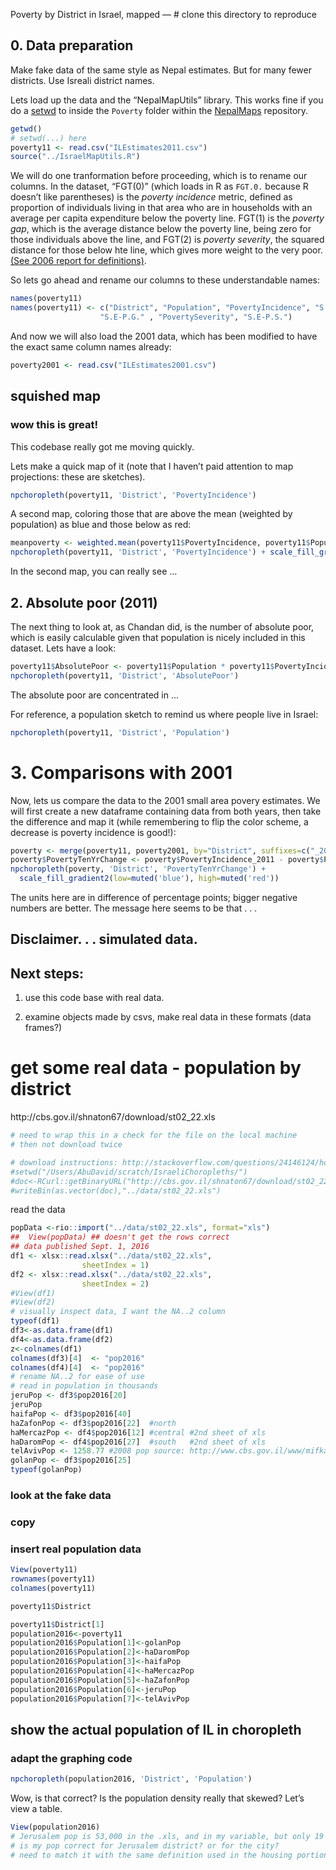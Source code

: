 <link href="http://kevinburke.bitbucket.org/markdowncss/markdown.css" rel="stylesheet"></link>
Poverty by District in Israel, mapped
---
# clone this directory to reproduce

## 0. Data preparation

Make fake data of the same style as Nepal estimates. But for many fewer districts. Use
Isreali district names.


Lets load up the data and the "NepalMapUtils" library. This works fine if you do a [setwd](http://www.statmethods.net/interface/workspace.html) to inside the `Poverty` folder within the [NepalMaps](http://github.com/prabhasp/NepalMaps) repository.

```r
getwd()
# setwd(...) here
poverty11 <- read.csv("ILEstimates2011.csv")
source("../IsraelMapUtils.R")
```

We will do one tranformation before proceeding, which is to rename our columns. In the dataset, "FGT(0)" (which loads in R as `FGT.0.` because R doesn't like parentheses) is the _poverty incidence_ metric, defined as proportion of individuals living in that area who are in households with an average per capita expenditure below the poverty line. FGT(1) is the _poverty gap_, which is the average distance below the poverty line, being zero for those individuals above the line, and FGT(2) is _poverty severity_, the squared distance for those below hte line, which gives more weight to the very poor. [(See 2006 report for definitions)](http://cbs.gov.np/wp-content/uploads/2012/Others/SAE%20of%20Poverty,%20Caloric%20Intake%20and%20Malnutrition%20in%20Nepal.pdf).

So lets go ahead and rename our columns to these understandable names:
```r
names(poverty11)
names(poverty11) <- c("District", "Population", "PovertyIncidence", "S.E-P.I.", "PovertyGap", 
                    "S.E-P.G." , "PovertySeverity", "S.E-P.S.")
```

And now we will also load the 2001 data, which has been modified to have the exact same column names already:

```r
poverty2001 <- read.csv("ILEstimates2001.csv")
```

## squished map

### wow this is great! 
This codebase really got me moving quickly.

 Lets make a quick map of it (note that I haven't paid attention to map projections: these are sketches).
```r
npchoropleth(poverty11, 'District', 'PovertyIncidence')
```

A second map, coloring those that are above the mean (weighted by population) as blue and those below as red:
```r
meanpoverty <- weighted.mean(poverty11$PovertyIncidence, poverty11$Population)
npchoropleth(poverty11, 'District', 'PovertyIncidence') + scale_fill_gradient2(low=muted('blue'), midpoint=meanpoverty, mid='white', high=muted('red'))
```

In the second map, you can really see ...

## 2. Absolute poor (2011)

The next thing to look at, as Chandan did, is the number of absolute poor, which is easily calculable given that population is nicely included in this dataset. Lets have a look:
```r
poverty11$AbsolutePoor <- poverty11$Population * poverty11$PovertyIncidence
npchoropleth(poverty11, 'District', 'AbsolutePoor')
```
The absolute poor are concentrated in ...

For reference, a population sketch to remind us where people live in Israel:
```r
npchoropleth(poverty11, 'District', 'Population')
```

3. Comparisons with 2001
===

Now, lets us compare the data to the 2001 small area povery estimates. We will first create a new dataframe containing data from both years, then take the difference and map it (while remembering to flip the color scheme, a decrease is poverty incidence is good!):

```r
poverty <- merge(poverty11, poverty2001, by="District", suffixes=c("_2011", "_2001"))
poverty$PovertyTenYrChange <- poverty$PovertyIncidence_2011 - poverty$PovertyIncidence_2001
npchoropleth(poverty, 'District', 'PovertyTenYrChange') + 
  scale_fill_gradient2(low=muted('blue'), high=muted('red'))
```

The units here are in difference of percentage points; bigger negative numbers are better. The message here seems to be that . . . 

## Disclaimer. . . simulated data.

## Next steps:

1. use this code base with real data.

2. examine objects made by csvs, make real data in these formats (data frames?)

# get some real data - population by district
http://cbs.gov.il/shnaton67/download/st02_22.xls
```r
# need to wrap this in a check for the file on the local machine
# then not download twice

# download instructions: http://stackoverflow.com/questions/24146124/how-to-download-a-file-using-rcurl
#setwd("/Users/AbuDavid/scratch/IsraeliChoropleths/")
#doc<-RCurl::getBinaryURL("http://cbs.gov.il/shnaton67/download/st02_22.xls")
#writeBin(as.vector(doc),"../data/st02_22.xls")

```
read the data
```r
popData <-rio::import("../data/st02_22.xls", format="xls")
##  View(popData) ## doesn't get the rows correct
## data published Sept. 1, 2016
df1 <- xlsx::read.xlsx("../data/st02_22.xls",
                sheetIndex = 1)
df2 <- xlsx::read.xlsx("../data/st02_22.xls",
                sheetIndex = 2)
#View(df1)
#View(df2)
# visually inspect data, I want the NA..2 column
typeof(df1)
df3<-as.data.frame(df1)
df4<-as.data.frame(df2)
z<-colnames(df1)
colnames(df3)[4]  <- "pop2016"
colnames(df4)[4]  <- "pop2016"
# rename NA..2 for ease of use
# read in population in thousands
jeruPop <- df3$pop2016[20]  
jeruPop
haifaPop <- df3$pop2016[40]  
haZafonPop <- df3$pop2016[22]  #north
haMercazPop <- df4$pop2016[12] #central #2nd sheet of xls
haDaromPop <- df4$pop2016[27]  #south   #2nd sheet of xls
telAvivPop <- 1258.77 #2008 pop source: http://www.cbs.gov.il/www/mifkad/mifkad_2008/tables/dem1_2.xls 
golanPop <- df3$pop2016[25]  
typeof(golanPop)
```
### look at the fake data
### copy
### insert real population data
```r
View(poverty11)
rownames(poverty11)
colnames(poverty11)
```
```r
poverty11$District
```
```r
poverty11$District[1]
population2016<-poverty11
population2016$Population[1]<-golanPop
population2016$Population[2]<-haDaromPop
population2016$Population[3]<-haifaPop
population2016$Population[4]<-haMercazPop
population2016$Population[5]<-haZafonPop
population2016$Population[6]<-jeruPop
population2016$Population[7]<-telAvivPop
```
## show the actual population of IL in choropleth
### adapt the graphing code

```r
npchoropleth(population2016, 'District', 'Population')
```
Wow, is that correct? Is the population density really that skewed? Let's view a table.
```r
View(population2016) 
# Jerusalem pop is 53,000 in the .xls, and in my variable, but only 19 after it is saved in the table. 
# is my pop correct for Jerusalem district? or for the city?
# need to match it with the same definition used in the housing portion.
```

